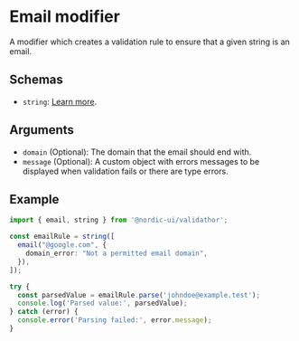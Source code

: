 # Email modifier

A modifier which creates a validation rule to ensure that a given string is an email.

## Schemas

- `string`: [Learn more](/schemas/string).

## Arguments

- `domain` (Optional): The domain that the email should end with.
- `message` (Optional): A custom object with errors messages to be displayed when validation fails or there are type errors.

## Example

```ts
import { email, string } from '@nordic-ui/validathor';

const emailRule = string([
  email("@google.com", {
    domain_error: "Not a permitted email domain",
  }),
]);

try {
  const parsedValue = emailRule.parse('johndoe@example.test');
  console.log('Parsed value:', parsedValue);
} catch (error) {
  console.error('Parsing failed:', error.message);
}
```